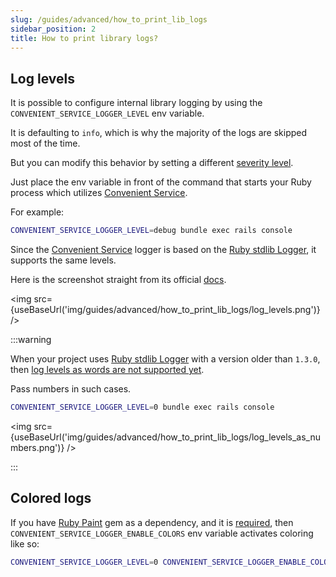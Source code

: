 ```yaml
---
slug: /guides/advanced/how_to_print_lib_logs
sidebar_position: 2
title: How to print library logs?
---
```



## Log levels

It is possible to configure internal library logging by using the `CONVENIENT_SERVICE_LOGGER_LEVEL` env variable.

It is defaulting to `info`, which is why the majority of the logs are skipped most of the time.

But you can modify this behavior by setting a different [severity level](https://ruby-doc.org/stdlib-2.7.0/libdoc/logger/rdoc/Logger/Severity.html).

Just place the env variable in front of the command that starts your Ruby process which utilizes [Convenient Service](/).

For example:

```bash
CONVENIENT_SERVICE_LOGGER_LEVEL=debug bundle exec rails console
```

Since the [Convenient Service](/) logger is based on the [Ruby stdlib Logger](https://github.com/ruby/logger), it supports the same levels.

Here is the screenshot straight from its official [docs](https://ruby-doc.org/stdlib-2.7.0/libdoc/logger/rdoc/Logger.html).

<img src={useBaseUrl('img/guides/advanced/how_to_print_lib_logs/log_levels.png')} />

:::warning

When your project uses [Ruby stdlib Logger](https://github.com/ruby/logger/tree/v1.2.8.1) with a version older than `1.3.0`, then [log levels as words are not supported yet](https://github.com/ruby/logger/commit/74690b87b15244e19dd91cd06ae295251e1e5781).

Pass numbers in such cases.

```bash
CONVENIENT_SERVICE_LOGGER_LEVEL=0 bundle exec rails console
```

<img src={useBaseUrl('img/guides/advanced/how_to_print_lib_logs/log_levels_as_numbers.png')} />

:::

## Colored logs

If you have [Ruby Paint](https://github.com/janlelis/paint#setup) gem as a dependency, and it is [required](https://ruby-doc.org/core-2.7.0/Kernel.html#method-i-require), then `CONVENIENT_SERVICE_LOGGER_ENABLE_COLORS` env variable activates coloring like so:

```bash
CONVENIENT_SERVICE_LOGGER_LEVEL=0 CONVENIENT_SERVICE_LOGGER_ENABLE_COLORS=true bundle exec rails console
```
